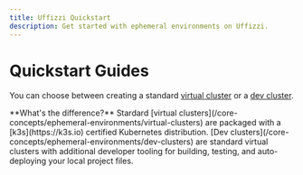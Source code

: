 ```yaml
---
title: Uffizzi Quickstart
description: Get started with ephemeral environments on Uffizzi.
---
```



# Quickstart Guides

You can choose between creating a standard [virtual cluster](core-concepts/virtual-clusters) or a [dev cluster](core-concepts/dev-cluster).  

<Cards num={2}>
  <Cards.Card
    arrow
    title="Virtual Cluster Quickstart"
    href="/quickstart/virtual-clusters"
  >
  </Cards.Card>
  <Cards.Card 
  arrow 
  title="Dev Cluster Quickstart" 
  href="/quickstart/dev-clusters">
  </Cards.Card>
</Cards>

<Callout className="mt-6">
  **What's the difference?**  
  Stardard [virtual clusters](/core-concepts/ephemeral-environments/virtual-clusters) are packaged with a [k3s](https://k3s.io) certified Kubernetes distribution. [Dev clusters](/core-concepts/ephemeral-environments/dev-clusters) are standard virtual clusters with additional developer tooling for building, testing, and auto-deploying your local project files.
</Callout>
